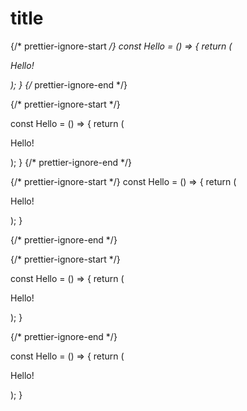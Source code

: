 # title

{/* prettier-ignore-start */}
const Hello = () => {
   return (
     <p>Hello!<p/>);
}
{/* prettier-ignore-end */}

{/* prettier-ignore-start */}

const Hello = () => {
   return (
     <p>Hello!<p/>);
}
{/* prettier-ignore-end */}

{/* prettier-ignore-start */}
const Hello = () => {
   return (
    <p>Hello!<p/>);
}

{/* prettier-ignore-end */}

{/* prettier-ignore-start */}

const Hello = () => {
   return (
     <p>Hello!<p/>);
}

 <Hello
   />

{/* prettier-ignore-end */}

<!-- prettier-ignore-start -->
const Hello = () => {
   return (
     <p>Hello!<p/>);
}
<!-- prettier-ignore-end -->
